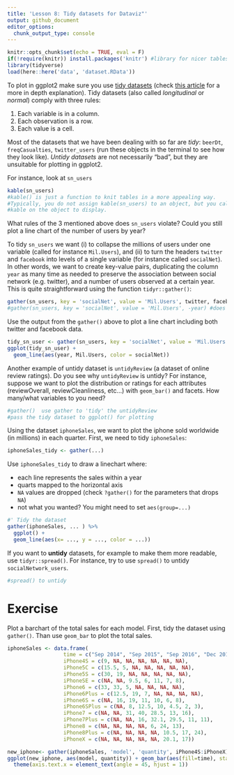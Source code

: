 ```yaml
---
title: 'Lesson 8: Tidy datasets for Dataviz"'
output: github_document
editor_options: 
  chunk_output_type: console
---
```


```r
knitr::opts_chunk$set(echo = TRUE, eval = F)
if(!require(knitr)) install.packages('knitr') #library for nicer tables in html/pdf
library(tidyverse)
load(here::here('data', 'dataset.RData'))
```


To plot in ggplot2 make sure you use [tidy datasets](http://r4ds.had.co.nz/tidy-data.html) (check
[this article](http://vita.had.co.nz/papers/tidy-data.html) for a more in depth explanation). Tidy datasets (also called _longitudinal_ or _normal_) comply with three rules:

  1. Each variable is in a column.
  2. Each observation is a row.
  3. Each value is a cell.

Most of the datasets that we have been dealing with so far are *tidy*: `beerDt`, `freqCasualties`, `twitter_users` (run these objects in the terminal to see how they look like). *Untidy datasets* are not necessarily "bad", but they are unsuitable for plotting in ggplot2. 

For instance, look at `sn_users`
```r
kable(sn_users) 
#kable() is just a function to knit tables in a more appealing way. 
#Typically, you do not assign kable(sn_users) to an object, but you call 
#kable on the object to display.
```

What rules of the 3 mentioned above does `sn_users` violate? Could you still plot a line chart of the number of users by year?

To tidy `sn_users` we want (i) to collapse the millions of users under one variable (called for instance `Mil.Users`), and (ii) to turn the headers `twitter` and `facebook` into levels of a single variable (for instance called `socialNet`). In other words, we want to create key-value pairs, duplicating the column `year` as many time as needed to preserve the association between social network (e.g. twitter), and a number of users observed at a certain year. This is quite straightforward using the function `tidyr::gather()`:

```r
gather(sn_users, key = 'socialNet', value = 'Mil.Users', twitter, facebook) #' key/value may be unquoted
#gather(sn_users, key = 'socialNet', value = 'Mil.Users', -year) #does the same as above: keeps everything BUT year
```

Use the output from the `gather()` above to plot a line chart including both twitter and facebook data.

```r
tidy_sn_user <- gather(sn_users, key = 'socialNet', value = 'Mil.Users', twitter, facebook)
ggplot(tidy_sn_user) +
  geom_line(aes(year, Mil.Users, color = socialNet)) 
```

Another example of untidy dataset is `untidyReview` (a dataset of online review ratings). Do you see why `untidyReview` is untidy? For instance, suppose we want to plot the distribution or ratings for each attributes (reviewOverall, reviewCleanliness, etc...) with `geom_bar()` and facets. How many/what variables to you need?

```r
#gather()  use gather to 'tidy' the untidyReview
#pass the tidy dataset to ggplot() for plotting
```



Using the dataset `iphoneSales`, we want to plot the iphone sold worldwide (in millions) in each quarter. First, we need to tidy `iphoneSales`:

```r
iphoneSales_tidy <- gather(...)
```

Use `iphoneSales_tidy` to draw a linechart where:

 - each line represents the sales within a year
 - quarts mapped to the horizontal axis
 - `NA` values are dropped (check `?gather()` for the parameters that drops `NA`)
 - not what you wanted? You might need to set `aes(group=...)`
 
```r
#' Tidy the dataset
gather(iphoneSales, ... ) %>% 
  ggplot() +
  geom_line(aes(x= ..., y = ..., color = ...))
```
 

If you want to **untidy** datasets, for example to make them more readable, use `tidyr::spread()`. For instance, try to use `spread()` to untidy `socialNetwork_users`.

```r
#spread() to untidy

```


# Exercise

Plot a barchart of the total sales for each model. First, tidy the dataset using `gather()`. Than use `geom_bar` to plot the total sales. 

```r
iphoneSales <- data.frame(
                  time = c("Sep 2014", "Sep 2015", "Sep 2016", "Dec 2016", "Sep 2017", "Dec 2017", "Jun 2018"), 
                  iPhone4S = c(9, NA, NA, NA, NA, NA, NA), 
                  iPhone5C = c(15.5, 5, NA, NA, NA, NA, NA), 
                  iPhone5S = c(30, 19, NA, NA, NA, NA, NA), 
                  iPhoneSE = c(NA, NA, 9.5, 6, 11, 7, 8), 
                  iPhone6 = c(33, 33, 5, NA, NA, NA, NA), 
                  iPhone6Plus = c(12.5, 19, 7, NA, NA, NA, NA), 
                  iPhone6S = c(NA, 16, 19, 11, 10, 6, 8), 
                  iPhone6SPlus = c(NA, 8, 12.5, 10, 4.5, 2, 3), 
                  iPhone7 = c(NA, NA, 31, 40, 28.5, 13, 16), 
                  iPhone7Plus = c(NA, NA, 16, 32.1, 29.5, 11, 11), 
                  iPhone8 = c(NA, NA, NA, NA, 6, 24, 13), 
                  iPhone8Plus = c(NA, NA, NA, NA, 10.5, 17, 24), 
                  iPhoneX = c(NA, NA, NA, NA, NA, 20.1, 17))

new_iphone<- gather(iphoneSales, 'model', 'quantity', iPhone4S:iPhoneX)
ggplot(new_iphone, aes(model, quantity)) + geom_bar(aes(fill=time), stat = 'identity') +
  theme(axis.text.x = element_text(angle = 45, hjust = 1))
```




